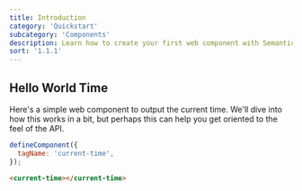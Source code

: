 ```yaml
---
title: Introduction
category: 'Quickstart'
subcategory: 'Components'
description: Learn how to create your first web component with Semantic UI
sort: '1.1.1'
---
```


## Hello World Time
Here's a simple web component to output the current time. We'll dive into how this works in a bit, but perhaps this can help you get oriented to the feel of the API.

```javascript
defineComponent({
  tagName: 'current-time',
});
```
```html
<current-time></current-time>
```



